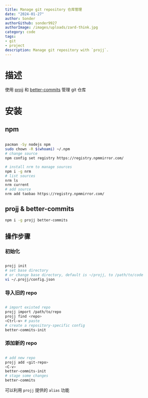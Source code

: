 ```yaml
---
title: Manage git repository 仓库管理
date: "2024-01-27"
author: Sonder
authorGithub: sonder9927
authorImage: /images/uploads/zard-think.jpg
category: code
tags:
- git
- project
description: Manage git repository with `projj`.
---
```


# 描述
使用 [projj](https://github.com/popomore/projj) 和 [better-commits](https://github.com/Everduin94/better-commits) 管理 git 仓库

# 安装
## npm
```sh

pacman -Sy nodejs npm
sudo chown -R $(whoami) ~/.npm
# change source
npm config set registry https://registry.npmmirror.com/

# install nrm to manage sources
npm i -g nrm
# list sources
nrm ls
nrm current
# add source
nrm add taobao https://registry.npmmirror.com/
```

## projj & better-commits
```sh
npm i -g projj better-commits
```
## 操作步骤
### 初始化
```sh

projj init
# set base directory
# or change base directory, default is ~/projj, to /path/to/code
vi ~/.projj/config.json
```
### 导入旧的 repo

```sh

# import existed repo
projj import /path/to/repo
projj find <repo>
<Ctrl-v> # paste
# create a repository-specific config
better-commits-init
```

### 添加新的 repo

```sh

# add new repo
projj add <git-repo>
<C-v>
better-commits-init
# stage some changes
better-commits
```

可以利用 `projj` 提供的 `alias` 功能
